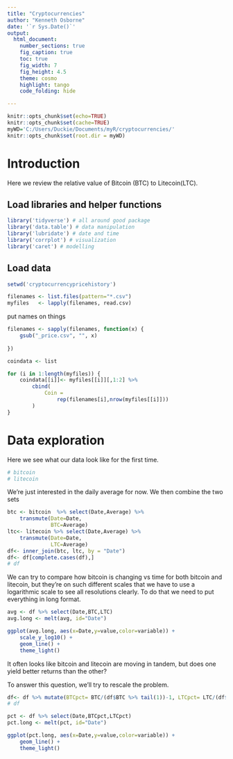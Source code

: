 ```yaml
---
title: "Cryptocurrencies"
author: "Kenneth Osborne"
date: '`r Sys.Date()`'
output:
  html_document:
    number_sections: true
    fig_caption: true
    toc: true
    fig_width: 7
    fig_height: 4.5
    theme: cosmo
    highlight: tango
    code_folding: hide

---
```


```r
knitr::opts_chunk$set(echo=TRUE)
knitr::opts_chunk$set(cache=TRUE)
myWD='C:/Users/Duckie/Documents/myR/cryptocurrencies/'
knitr::opts_chunk$set(root.dir = myWD)
```

# Introduction

Here we review the relative value of Bitcoin (BTC) to Litecoin(LTC).

## Load libraries and helper functions

```r
library('tidyverse') # all around good package
library('data.table') # data manipulation
library('lubridate') # date and time
library('corrplot') # visualization
library('caret') # modelling
```

## Load data



```r
setwd('cryptocurrencypricehistory')

filenames <- list.files(pattern="*.csv")
myfiles   <- lapply(filenames, read.csv)

```

put names on things

```r
filenames <- sapply(filenames, function(x) {
    gsub("_price.csv", "", x)
    
})

coindata <- list

for (i in 1:length(myfiles)) {
    coindata[[i]]<- myfiles[[i]][,1:2] %>% 
        cbind( 
            Coin =
                rep(filenames[i],nrow(myfiles[[i]]))
        )
}

```

# Data exploration

Here we see what our data look like for the first time.

```r
# bitcoin
# litecoin
```
We're just interested in the daily average for now. We then combine the two sets

```r
btc <- bitcoin  %>% select(Date,Average) %>% 
    transmute(Date=Date,
              BTC=Average)
ltc<- litecoin %>% select(Date,Average) %>%
    transmute(Date=Date,
              LTC=Average)
df<- inner_join(btc, ltc, by = "Date")
df<- df[complete.cases(df),]
# df
```
We can try to compare how bitcoin is changing vs time for both bitcoin and litecoin, but they're on such different scales that we have to use a logarithmic scale to see all resolutions clearly. To do that we need to put everything in long format.

```r
avg <- df %>% select(Date,BTC,LTC)
avg.long <- melt(avg, id="Date")

ggplot(avg.long, aes(x=Date,y=value,color=variable)) + 
    scale_y_log10() +
    geom_line() + 
    theme_light()
```

It often looks like bitcoin and litecoin are moving in tandem, but does one yield better returns than the other?

To answer this question, we'll try to rescale the problem.

```r
df<- df %>% mutate(BTCpct= BTC/(df$BTC %>% tail(1))-1, LTCpct= LTC/(df$LTC %>% tail(1))-1)
# df
```



```r
pct <- df %>% select(Date,BTCpct,LTCpct)
pct.long <- melt(pct, id="Date")

ggplot(pct.long, aes(x=Date,y=value,color=variable)) + 
    geom_line() + 
    theme_light()
```